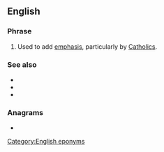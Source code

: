 ==English==

===Phrase===
{{head|en|phrase}}

# {{lb|en|idiomatic}} Used to add [[emphasis]], particularly by [[Catholics]].

===See also===
* {{l|en|Jesus, Mary and Joseph}}
* {{l|en|sweet Jesus}}
* {{l|en|sweet Mary mother of God}}

===Anagrams===
* {{anagrams|en|a=aeemrstwy|yawmeters}}

[[Category:English eponyms]]